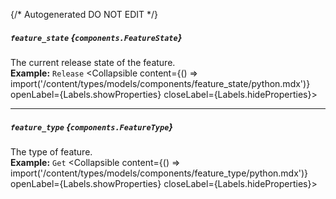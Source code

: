 {/* Autogenerated DO NOT EDIT  */}

##### `feature_state` *{`components.FeatureState`}*
The current release state of the feature.
<br/>
**Example:** `Release`
<Collapsible content={() => import('/content/types/models/components/feature_state/python.mdx')} openLabel={Labels.showProperties} closeLabel={Labels.hideProperties}>
</Collapsible>

---
##### `feature_type` *{`components.FeatureType`}*
The type of feature.
<br/>
**Example:** `Get`
<Collapsible content={() => import('/content/types/models/components/feature_type/python.mdx')} openLabel={Labels.showProperties} closeLabel={Labels.hideProperties}>
</Collapsible>



